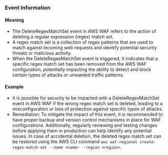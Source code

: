 
### Event Information

#### Meaning

- The DeleteRegexMatchSet event in AWS WAF refers to the action of deleting a regular expression (regex) match set. 
- A regex match set is a collection of regex patterns that are used to match against incoming web requests and identify potential security threats or malicious activity. 
- When the DeleteRegexMatchSet event is triggered, it indicates that a specific regex match set has been removed from the AWS WAF configuration, potentially impacting the ability to detect and block certain types of attacks or unwanted traffic patterns.

#### Example

- It is possible for security to be impacted with a DeleteRegexMatchSet event in AWS WAF if the wrong regex match set is deleted, leading to a misconfiguration or loss of protection against specific types of attacks.
- Remediation: To mitigate the impact of this event, it is recommended to have proper backup and version control mechanisms in place for WAF configurations. Additionally, regularly reviewing and testing changes before applying them in production can help identify any potential issues. In case of accidental deletion, the deleted regex match set can be restored using the AWS CLI command `aws waf-regional create-regex-match-set --name <name> --region <region>`.

